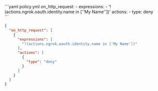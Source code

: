 <CodeGroup>
```yaml policy.yml
on_http_request:
  - expressions:
      - '!(actions.ngrok.oauth.identity.name in [''My Name''])'
    actions:
      - type: deny
```

```json policy.json
{
  "on_http_request": [
    {
      "expressions": [
        "!(actions.ngrok.oauth.identity.name in ['My Name'])"
      ],
      "actions": [
        {
          "type": "deny"
        }
      ]
    }
  ]
}
```
</CodeGroup>
